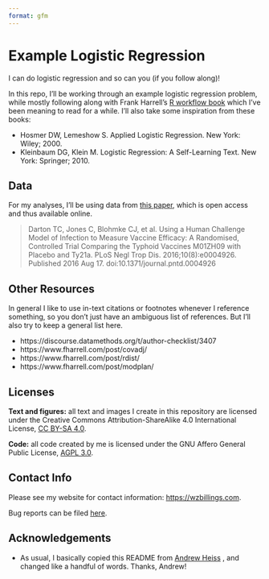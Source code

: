 ```yaml
---
format: gfm
---
```


<!-- This file is generated by README.qmd, please edit that instead. -->

# Example Logistic Regression
I can do logistic regression and so can you (if you follow along)!

In this repo, I'll be working through an example logistic regression problem,
while mostly following along with Frank Harrell's [R workflow book](https://hbiostat.org/rflow/)
which I've been meaning to read for a while. I'll also take some inspiration from these books:

* Hosmer DW, Lemeshow S. Applied Logistic Regression. New York: Wiley; 2000. 
* Kleinbaum DG, Klein M. Logistic Regression: A Self-Learning Text. New York: Springer; 2010.

## Data

For my analyses, I'll be using data from [this paper](https://www.ncbi.nlm.nih.gov/pmc/articles/PMC4988630/), which is open access and thus available online.

> Darton TC, Jones C, Blohmke CJ, et al. Using a Human Challenge Model of Infection to Measure Vaccine Efficacy: A Randomised, Controlled Trial Comparing the Typhoid Vaccines M01ZH09 with Placebo and Ty21a. PLoS Negl Trop Dis. 2016;10(8):e0004926. Published 2016 Aug 17. doi:10.1371/journal.pntd.0004926

## Other Resources

In general I like to use in-text citations or footnotes whenever I reference something, so you don't
just have an ambiguous list of references. But I'll also try to keep a general list here.

* https://discourse.datamethods.org/t/author-checklist/3407
* https://www.fharrell.com/post/covadj/
* https://www.fharrell.com/post/rdist/
* https://www.fharrell.com/post/modplan/

## Licenses

**Text and figures:** all text and images I create in this repository
are licensed under the Creative Commons Attribution-ShareAlike 4.0
International License, [CC BY-SA
4.0](https://creativecommons.org/licenses/by-sa/4.0/).

**Code:** all code created by me is licensed under the GNU Affero
General Public License, [AGPL 3.0](LICENSE.md).

## Contact Info

Please see my website for contact information: <https://wzbillings.com>.

Bug reports can be filed
[here](https://github.com/wzbillings/soulful-snake/issues).

## Acknowledgements

- As usual, I basically copied this README from [Andrew
  Heiss](https://github.com/andrewheiss/testy-turtle/blob/main/README.qmd/)
  , and changed like a handful of words. Thanks, Andrew!

<!-- END OF FILE -->

